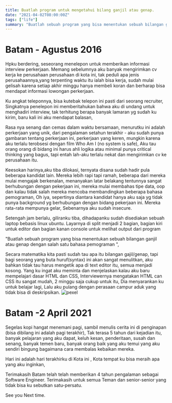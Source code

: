 ```yaml
---
title: Buatlah program untuk mengetahui bilang ganjil atau genap.
date: "2021-04-02T08:00:00Z"
tags: ["life"]
summary: "Buatlah sebuah program yang bisa menentukan sebuah bilangan ganjil atau genap dengan salah satu bahasa pemograman"
---
```

# Batam - Agustus 2016

Hpku berdering, seseorang menelepon untuk memberikan informasi interview perkerjaan. Memang sebelumnya aku banyak mengirimkan cv kerja ke perusahaan perusahaan di kota ini, tak peduli apa jenis perusahaannya,yang terpenting waktu itu ialah bisa kerja, sudah mulai gelisah karena setiap akhir minggu hanya membeli koran dan berharap bisa mendapat informasi lowongan perkerjaan.

Ku angkat teleponnya, bisa kutebak telepon ini pasti dari seorang recruiter, Singkatnya penelepon ini memberitahukan bahwa aku di undang untuk menghadiri interview, tak terhitung berapa banyak lamaran yg sudah ku kirim, baru kali ini aku mendapat balasan,

Rasa nya senang dan cemas dalam waktu bersamaan, menurutku ini adalah perkerjaan yang unik, dari pengalaman setahun terakhir - aku sudah punya gambaran tentang perkerjaan ini, perkerjaan yang keren, mungkin karena aku terlalu terobsesi dengan film Who Am I (no system is safe), Aku tau orang orang di bidang ini harus ahli logika atau minimal punya critical thinking yang bagus, tapi entah lah-aku terlalu nekat dan mengirimkan cv ke perusahaan itu.

Keesokan harinya,aku tiba dilokasi, ternyata disana sudah hadir pula beberapa kandidat lain. Mereka lebih rapi tapi ramah, beberapa dari mereka mulai mengajak berkenalan, menanyakan latar belakang tentunnya sangat berhubungan dengan pekerjaan ini, mereka mulai membahas tipe data, oop dan kalau tidak salah mereka mencoba membandingkan beberapa bahasa pemograman,
Oh iya, sepertinya diantara kandidat hanya aku saja yg tidak punya background yg berhubungan dengan bidang pekerjaan ini. Mereka rata-rata mempunya gelar, Sebenarnya aku sudah insecure.

Setengah jam berlalu, giliranku tiba, dihadapanku sudah disediakan sebuah laptop bebasis linux ubuntu. Layarnya di split menjadi 2 bagian, bagian kiri untuk editor dan bagian kanan console untuk melihat output dari program

"Buatlah sebuah program yang bisa menentukan sebuah bilangan ganjil atau genap dengan salah satu bahasa pemograman ",

Secara matematika kita pasti sudah tau apa itu bilangan gajil/genap, tapi bagi seorang yang buta huruf(syntax) ini akan sangat menulitkan, aku bahkan tidak tau harus mengetik apa di text editor itu, semua menjadi kosong. Yang ku ingat aku meminta dan menjelaskan kalau aku baru mempelajari dasar HTML dan CSS,
Interviewernya mengatakan HTML can CSS itu sangat mudah, 2 minggu saja cukup untuk itu, Dia menyarankan ku untuk belajar lagi, Lalu aku pulang dengan perasaan campur aduk yang tidak bisa di deskripsikan.
![pexel](https://images.pexels.com/photos/4997807/pexels-photo-4997807.jpeg?auto=compress&cs=tinysrgb&dpr=2&h=750&w=1260)

# Batam -2 April 2021

Segelas kopi hangat menemani pagi, sambil menulis cerita ini di penginapan (bisa dibilang ini adalah pagi terakhir), Tak terasa 5 tahun dari kejadian itu, banyak pelajaran yang aku dapat, keluh kesan, penderitaan, susah dan senang, banyak temen baru, banyak orang baik yang aku temui yang aku sendiri bingung bagaimana cara membalas kebaikan mereka.

Hari ini adalah hari terakhirku di Kota ini , Kota tempat ku bisa meraih apa yang aku inginkan,

Terimakasih Batam telah telah memberikan 4 tahun pengalaman sebagai Software Engineer.
Terimakasih untuk semua Teman dan senior-senior yang tidak bisa ku sebutkan satu-persatu.

See you Next time.